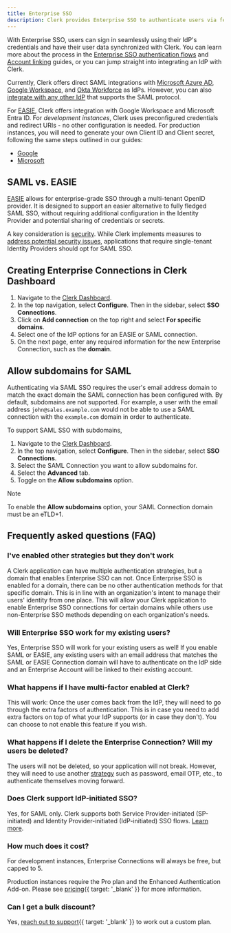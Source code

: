 ```yaml
---
title: Enterprise SSO
description: Clerk provides Enterprise SSO to authenticate users via federated Identity Providers such such as Azure AD, Okta, Google Workspace and more.
---
```


With Enterprise SSO, users can sign in seamlessly using their IdP's credentials and have their user data synchronized with Clerk. You can learn more about the process in the [Enterprise SSO authentication flows](/docs/authentication/enterprise-connections/authentication-flows) and [Account linking](/docs/authentication/enterprise-connections/account-linking) guides, or you can jump straight into integrating an IdP with Clerk.

Currently, Clerk offers direct SAML integrations with [Microsoft Azure AD](/docs/authentication/saml/azure), [Google Workspace](/docs/authentication/enterprise-connections/saml/google), and [Okta Workforce](/docs/authentication/enterprise-connections/saml/okta) as IdPs. However, you can also [integrate with any other IdP](/docs/authentication/saml/custom-provider) that supports the SAML protocol.

For [EASIE](https://easie.dev), Clerk offers integration with Google Workspace and Microsoft Entra ID. For _development instances_, Clerk uses preconfigured credentials and redirect URIs - no other configuration is needed. For production instances, you will need to generate your own Client ID and Client secret, following the same steps outlined in our guides:

- [Google](docs/authentication/social-connections/google)
- [Microsoft](docs/authentication/social-connections/azure)


## SAML vs. EASIE

[EASIE](https://easie.dev) allows for enterprise-grade SSO through a multi-tenant OpenID provider. It is designed to support an easier alternative to fully fledged SAML SSO, without requiring additional configuration in the Identity Provider and potential sharing of credentials or secrets.

A key consideration is [security](https://easie.dev#security). While Clerk implements measures to [address potential security issues](https://easie.dev/#mitigating-tenant-crossover-vulnerabilities), applications that require single-tenant Identity Providers should opt for SAML SSO.

## Creating Enterprise Connections in Clerk Dashboard

1. Navigate to the [Clerk Dashboard](https://dashboard.clerk.com/last-active?path=user-authentication/sso-connections).
1. In the top navigation, select **Configure**. Then in the sidebar, select **SSO Connections**.
1. Click on **Add connection** on the top right and select **For specific domains**.
1. Select one of the IdP options for an EASIE or SAML connection.
1. On the next page, enter any required information for the new Enterprise Connection, such as the **domain**.

## Allow subdomains for SAML

Authenticating via SAML SSO requires the user's email address domain to match the exact domain the SAML connection has been configured with. By default, subdomains are not supported. For example, a user with the email address `john@sales.example.com` would not be able to use a SAML connection with the `example.com` domain in order to authenticate.

To support SAML SSO with subdomains,

1. Navigate to the [Clerk Dashboard](https://dashboard.clerk.com/last-active?path=user-authentication/sso-connections).
1. In the top navigation, select **Configure**. Then in the sidebar, select **SSO Connections**.
1. Select the SAML Connection you want to allow subdomains for.
1. Select the **Advanced** tab.
1. Toggle on the **Allow subdomains** option.

> [!NOTE]
> To enable the **Allow subdomains** option, your SAML Connection domain must be an eTLD+1.

## Frequently asked questions (FAQ)

### I've enabled other strategies but they don't work

A Clerk application can have multiple authentication strategies, but a domain that enables Enterprise SSO can not. Once Enterprise SSO is enabled for a domain, there can be no other authentication methods for that specific domain. This is in line with an organization's intent to manage their users' identity from one place. This will allow your Clerk application to enable Enterprise SSO connections for certain domains while others use non-Enterprise SSO methods depending on each organization's needs.

### Will Enterprise SSO work for my existing users?

Yes, Enterprise SSO will work for your existing users as well! If you enable SAML or EASIE, any existing users with an email address that matches the SAML or EASIE Connection domain will have to authenticate on the IdP side and an Enterprise Account will be linked to their existing account.

### What happens if I have multi-factor enabled at Clerk?

This will work: Once the user comes back from the IdP, they will need to go through the extra factors of authentication. This is in case you need to add extra factors on top of what your IdP supports (or in case they don't). You can choose to not enable this feature if you wish.

### What happens if I delete the Enterprise Connection? Will my users be deleted?

The users will not be deleted, so your application will not break. However, they will need to use another [strategy](/docs/authentication/configuration/sign-up-sign-in-options#authentication-strategies) such as password, email OTP, etc., to authenticate themselves moving forward.

### Does Clerk support IdP-initiated SSO?

Yes, for SAML only. Clerk supports both Service Provider-initiated (SP-initiated) and Identity Provider-initiated (IdP-initiated) SSO flows. [Learn more](/docs/authentication/saml/authentication-flows).

### How much does it cost?

For development instances, Enterprise Connections will always be free, but capped to 5.

Production instances require the Pro plan and the Enhanced Authentication Add-on. Please see [pricing](/pricing){{ target: '_blank' }} for more information.

### Can I get a bulk discount?

Yes, [reach out to support](/contact/support){{ target: '_blank' }} to work out a custom plan.

